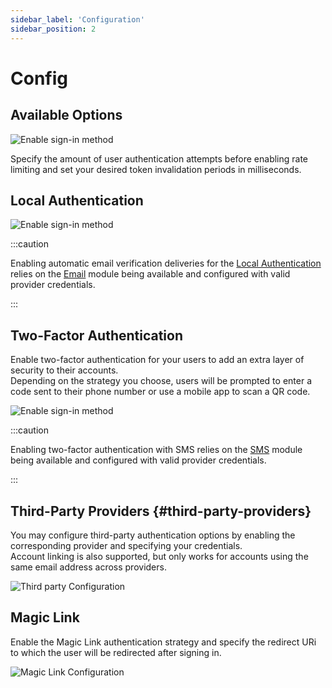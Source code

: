 ```yaml
---
sidebar_label: 'Configuration'
sidebar_position: 2
---
```


# Config

## Available Options

![Enable sign-in method](/v0.15/modules/authentication/admin/auth_config.png)

Specify the amount of user authentication attempts before enabling rate limiting and
set your desired token invalidation periods in milliseconds.

## Local Authentication

![Enable sign-in method](/v0.15/modules/authentication/admin/enable_sign_in_method.png)

:::caution

Enabling automatic email verification deliveries for the [Local Authentication](./tutorials/Local) relies on the [Email](../email)
module being available and configured with valid provider credentials.

:::

## Two-Factor Authentication

Enable two-factor authentication for your users to add an extra layer of security to their accounts.<br />
Depending on the strategy you choose, users will be prompted to enter a code sent to their phone number
or use a mobile app to scan a QR code.


![Enable sign-in method](/v0.15/modules/authentication/tutorials/enable-2-fa.png)

:::caution

Enabling two-factor authentication with SMS relies on the [SMS](../sms) module being available and configured with valid provider credentials.

:::


## Third-Party Providers {#third-party-providers}

You may configure third-party authentication options by enabling the corresponding provider and specifying your credentials.<br />
Account linking is also supported, but only works for accounts using the same email address across providers.

![Third party Configuration](/v0.15/modules/authentication/admin/facebook_enable.png)

## Magic Link

Enable the Magic Link authentication strategy and specify the redirect URi to which the user will be redirected after signing in.

![Magic Link Configuration](/v0.15/modules/authentication/tutorials/enable_magic_link.png)